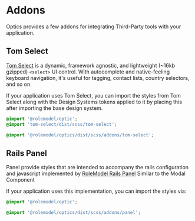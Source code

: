 
<Meta title="Overview/Addons" />

# Addons

Optics provides a few addons for integrating Third-Party tools with your application.

## Tom Select

[Tom Select](https://tom-select.js.org/) is a dynamic, framework agnostic, and lightweight (~16kb gzipped) `<select>` UI control. With autocomplete and native-feeling keyboard navigation, it's useful for tagging, contact lists, country selectors, and so on.

If your application uses Tom Select, you can import the styles from Tom Select along with the Design Systems tokens applied to it by placing this after importing the base design system.

```css
@import '@rolemodel/optic';
@import 'tom-select/dist/scss/tom-select';

@import '@rolemodel/optics/dist/scss/addons/tom-select';
```

## Rails Panel

Panel provide styles that are intended to accompany the rails configuration and javascript implemented by [RoleModel Rails Panel](https://github.com/RoleModel/rolemodel_rails/tree/master/lib/generators/rolemodel/modals) Similar to the Modal Component

If your application uses this implementation, you can import the styles via:

```css
@import '@rolemodel/optic';

@import '@rolemodel/optics/dist/scss/addons/panel';
```
